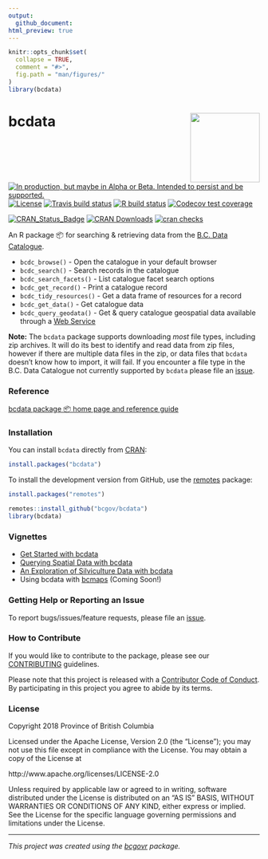 ```yaml
---
output:
  github_document:
html_preview: true
---
```


<!--
Copyright 2018 Province of British Columbia

Licensed under the Apache License, Version 2.0 (the "License");
you may not use this file except in compliance with the License.
You may obtain a copy of the License at

http://www.apache.org/licenses/LICENSE-2.0

Unless required by applicable law or agreed to in writing, software distributed under the License is distributed on an "AS IS" BASIS,
WITHOUT WARRANTIES OR CONDITIONS OF ANY KIND, either express or implied.
See the License for the specific language governing permissions and limitations under the License.
-->



```r
knitr::opts_chunk$set(
  collapse = TRUE,
  comment = "#>",
  fig.path = "man/figures/"
)
library(bcdata)
```


# bcdata <a href='https://bcgov.github.io/bcdata'><img src='man/figures/logo.png' align="right" height="139" /></a>

<!-- badges: start -->
<a id="devex-badge" rel="Delivery" href="https://github.com/BCDevExchange/assets/blob/master/README.md"><img alt="In production, but maybe in Alpha or Beta. Intended to persist and be supported." style="border-width:0" src="https://assets.bcdevexchange.org/images/badges/delivery.svg" title="In production, but maybe in Alpha or Beta. Intended to persist and be supported." /></a>
[![License](https://img.shields.io/badge/License-Apache%202.0-blue.svg)](https://opensource.org/licenses/Apache-2.0)
[![Travis build status](https://travis-ci.org/bcgov/bcdata.svg?branch=master)](https://travis-ci.org/bcgov/bcdata)
[![R build status](https://github.com/bcgov/bcdata/workflows/R-CMD-check/badge.svg)](https://github.com/bcgov/bcdata)
[![Codecov test coverage](https://codecov.io/gh/bcgov/bcdata/branch/master/graph/badge.svg)](https://codecov.io/gh/bcgov/bcdata?branch=master)

[![CRAN\_Status\_Badge](https://www.r-pkg.org/badges/version/bcdata)](https://cran.r-project.org/package=bcdata) [![CRAN Downloads](https://cranlogs.r-pkg.org/badges/bcdata?color=brightgreen)](https://CRAN.R-project.org/package=bcdata) [![cran checks](https://cranchecks.info/badges/worst/bcdata)](https://CRAN.R-project.org/web/checks/check_results_bcdata.html)
<!-- badges: end -->

An R package 📦 for searching & retrieving data from the [B.C. Data Catalogue]( https://catalogue.data.gov.bc.ca).

- `bcdc_browse()` - Open the catalogue in your default browser
- `bcdc_search()` - Search records in the catalogue
- `bcdc_search_facets()` - List catalogue facet search options
- `bcdc_get_record()` - Print a catalogue record
- `bcdc_tidy_resources()` - Get a data frame of resources for a record
- `bcdc_get_data()` - Get catalogue data
- `bcdc_query_geodata()` - Get & query catalogue geospatial data available through a [Web Service](https://www2.gov.bc.ca/gov/content?id=95D78D544B244F34B89223EF069DF74E)

**Note:** The `bcdata` package supports downloading _most_ file types, including zip archives. It will do its best to identify and read data from
zip files, however if there are multiple data files in the zip, or data files that `bcdata` doesn't know how to import, it will fail. 
If you encounter a file type in the B.C. Data Catalogue not currently supported by `bcdata` please file an [issue](https://github.com/bcgov/bcdata/issues/). 

### Reference
[bcdata package 📦 home page and reference guide](https://bcgov.github.io/bcdata/)

### Installation
You can install `bcdata` directly from [CRAN](https://cran.r-project.org/package=bcdata): 

```r
install.packages("bcdata")
```

To install the development version from GitHub, use the [remotes](https://cran.r-project.org/package=remotes) package:

```r
install.packages("remotes")

remotes::install_github("bcgov/bcdata")
library(bcdata)
```


### Vignettes

- [Get Started with bcdata](https://bcgov.github.io/bcdata/articles/bcdata.html)
- [Querying Spatial Data with bcdata](https://bcgov.github.io/bcdata/articles/efficiently-query-spatial-data-in-the-bc-data-catalogue.html)
- [An Exploration of Silviculture Data with bcdata](https://bcgov.github.io/bcdata/articles/explore-silviculture-data-using-bcdata.html)
- Using bcdata with [bcmaps](https://github.com/bcgov/bcmaps) (Coming Soon!)


### Getting Help or Reporting an Issue

To report bugs/issues/feature requests, please file an [issue](https://github.com/bcgov/bcdata/issues/).

### How to Contribute

If you would like to contribute to the package, please see our 
[CONTRIBUTING](https://github.com/bcgov/bcdata/blob/master/CONTRIBUTING.md) guidelines.

Please note that this project is released with a [Contributor Code of Conduct](https://github.com/bcgov/bcdata/blob/master/CODE_OF_CONDUCT.md). By participating in this project you agree to abide by its terms.


### License

Copyright 2018 Province of British Columbia

Licensed under the Apache License, Version 2.0 (the "License");
you may not use this file except in compliance with the License.
You may obtain a copy of the License at

http://www.apache.org/licenses/LICENSE-2.0

Unless required by applicable law or agreed to in writing, software distributed under the License is distributed on an "AS IS" BASIS,
WITHOUT WARRANTIES OR CONDITIONS OF ANY KIND, either express or implied.
See the License for the specific language governing permissions and limitations under the License.

---
*This project was created using the [bcgovr](https://github.com/bcgov/bcgovr) package.* 
